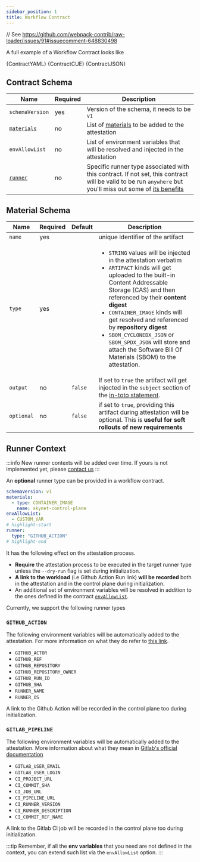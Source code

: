 ```yaml
---
sidebar_position: 1
title: Workflow Contract
---
```


// See https://github.com/webpack-contrib/raw-loader/issues/91#issuecomment-648830498

<WorkflowContractIntro />

A full example of a Workflow Contract looks like

<Tabs>
  <TabItem value="yaml" label="yaml" default>
    <CodeBlock language="yaml" title="skynet.contract.yaml" showLineNumbers>
      {ContractYAML}
    </CodeBlock>
  </TabItem>
  <TabItem value="cue" label="cue">
    <CodeBlock language="cue" title="skynet.contract.cue" showLineNumbers>
      {ContractCUE}
    </CodeBlock>
  </TabItem>
  <TabItem value="json" label="json">
    <CodeBlock language="json" title="skynet.contract.json" showLineNumbers>
      {ContractJSON}
    </CodeBlock>
  </TabItem>
</Tabs>

## Contract Schema

| Name                            | Required | Description                                                                                                                                                                  |
| ------------------------------- | -------- | ---------------------------------------------------------------------------------------------------------------------------------------------------------------------------- |
| `schemaVersion`                 | yes      | Version of the schema, it needs to be `v1`                                                                                                                                   |
| [`materials`](#material-schema) | no       | List of [materials](#material-schema) to be added to the attestation                                                                                                         |
| `envAllowList`                  | no       | List of environment variables that will be resolved and injected in the attestation                                                                                          |
| [`runner`](#runner-context)     | no       | Specific runner type associated with this contract. If not set, this contract will be valid to be run `anywhere` but you'll miss out some of [its benefits](#runner-context) |

## Material Schema

| Name       | Required | Default | Description                                                                                                                                                                                                                                                                                                                                                                                                                                             |
| ---------- | -------- | ------- | ------------------------------------------------------------------------------------------------------------------------------------------------------------------------------------------------------------------------------------------------------------------------------------------------------------------------------------------------------------------------------------------------------------------------------------------------------- |
| `name`     | yes      |         | unique identifier of the artifact                                                                                                                                                                                                                                                                                                                                                                                                                       |
| `type`     | yes      |         | <ul><li>`STRING` values will be injected in the attestation verbatim</li><li>`ARTIFACT` kinds will get uploaded to the built-in Content Addressable Storage (CAS) and then referenced by their **content digest**</li><li>`CONTAINER_IMAGE` kinds will get resolved and referenced by **repository digest**</li><li>`SBOM_CYCLONEDX_JSON` or `SBOM_SPDX_JSON` will store and attach the Software Bill Of Materials (SBOM) to the attestation.</li></ul> |
| `output`   | no       | `false` | If set to `true` the artifact will get injected in the `subject` section of the [in-toto statement](https://github.com/slsa-framework/slsa/blob/main/docs/attestation-model.md#overview).                                                                                                                                                                                                                                                               |
| `optional` | no       | `false` | if set to `true`, providing this artifact during attestation will be optional. This is **useful for soft rollouts of new requirements**                                                                                                                                                                                                                                                                                                                 |

## Runner Context

:::info
New runner contexts will be added over time. If yours is not implemented yet, please [contact us](https://us21.list-manage.com/contact-form?u=801f42b3abafc40b1a17c5f25&form_id=3f3bbfe15e6fcd4a60be9b966652cfd5)
:::

An **optional** runner type can be provided in a workflow contract.

```yaml title=skynet.contract.yaml showLineNumbers
schemaVersion: v1
materials:
  - type: CONTAINER_IMAGE
    name: skynet-control-plane
envAllowList:
  - CUSTOM_VAR
# highlight-start
runner:
  type: "GITHUB_ACTION"
# highlight-end
```

It has the following effect on the attestation process.

- **Require** the attestation process to be executed in the target runner type unless the `--dry-run` flag is set during initialization.
- **A link to the workload** (i.e Github Action Run link) **will be recorded** both in the attestation and in the control plane during initialization.
- An additional set of environment variables will be resolved in addition to the ones defined in the contract [`envAllowList`](/getting-started/workflow-definition#add-materials-to-the-contract).

Currently, we support the following runner types

### `GITHUB_ACTION`

The following environment variables will be automatically added to the attestation. For more information on what they do refer to [this link](https://docs.github.com/en/actions/learn-github-actions/environment-variables#default-environment-variables).

- `GITHUB_ACTOR`
- `GITHUB_REF`
- `GITHUB_REPOSITORY`
- `GITHUB_REPOSITORY_OWNER`
- `GITHUB_RUN_ID`
- `GITHUB_SHA`
- `RUNNER_NAME`
- `RUNNER_OS`

A link to the Github Action will be recorded in the control plane too during initialization.

### `GITLAB_PIPELINE`

The following environment variables will be automatically added to the attestation. More information about what they mean in [Gitlab's official documentation](https://docs.gitlab.com/ee/ci/variables/predefined_variables.html)

- `GITLAB_USER_EMAIL`
- `GITLAB_USER_LOGIN`
- `CI_PROJECT_URL`
- `CI_COMMIT_SHA`
- `CI_JOB_URL`
- `CI_PIPELINE_URL`
- `CI_RUNNER_VERSION`
- `CI_RUNNER_DESCRIPTION`
- `CI_COMMIT_REF_NAME`

A link to the Gitlab CI job will be recorded in the control plane too during initialization.

:::tip
Remember, if all the **env variables** that you need are not defined in the context, you can extend such list via the `envAllowList` option.
:::
